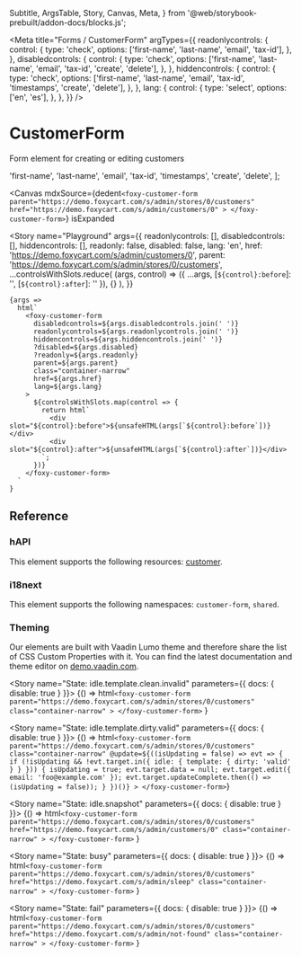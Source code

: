  Subtitle,
  ArgsTable,
  Story,
  Canvas,
  Meta,
} from '@web/storybook-prebuilt/addon-docs/blocks.js';

<Meta
  title="Forms / CustomerForm"
  argTypes={{
    readonlycontrols: {
      control: {
        type: 'check',
        options: ['first-name', 'last-name', 'email', 'tax-id'],
      },
    },
    disabledcontrols: {
      control: {
        type: 'check',
        options: ['first-name', 'last-name', 'email', 'tax-id', 'create', 'delete'],
      },
    },
    hiddencontrols: {
      control: {
        type: 'check',
        options: ['first-name', 'last-name', 'email', 'tax-id', 'timestamps', 'create', 'delete'],
      },
    },
    lang: {
      control: {
        type: 'select',
        options: ['en', 'es'],
      },
    },
  }}
/>

# CustomerForm

<Subtitle>Form element for creating or editing customers</Subtitle>

  'first-name',
  'last-name',
  'email',
  'tax-id',
  'timestamps',
  'create',
  'delete',
];

<Canvas
  mdxSource={dedent`
    <foxy-customer-form
      parent="https://demo.foxycart.com/s/admin/stores/0/customers"
      href="https://demo.foxycart.com/s/admin/customers/0"
    >
    </foxy-customer-form>
  `}
  isExpanded
>
  <Story
    name="Playground"
    args={{
      readonlycontrols: [],
      disabledcontrols: [],
      hiddencontrols: [],
      readonly: false,
      disabled: false,
      lang: 'en',
      href: 'https://demo.foxycart.com/s/admin/customers/0',
      parent: 'https://demo.foxycart.com/s/admin/stores/0/customers',
      ...controlsWithSlots.reduce(
        (args, control) => ({ ...args, [`${control}:before`]: '', [`${control}:after`]: '' }),
        {}
      ),
    }}
  >
    {args =>
      html`
        <foxy-customer-form
          disabledcontrols=${args.disabledcontrols.join(' ')}
          readonlycontrols=${args.readonlycontrols.join(' ')}
          hiddencontrols=${args.hiddencontrols.join(' ')}
          ?disabled=${args.disabled}
          ?readonly=${args.readonly}
          parent=${args.parent}
          class="container-narrow"
          href=${args.href}
          lang=${args.lang}
        >
          ${controlsWithSlots.map(control => {
            return html`
              <div slot="${control}:before">${unsafeHTML(args[`${control}:before`])}</div>
              <div slot="${control}:after">${unsafeHTML(args[`${control}:after`])}</div>
            `;
          })}
        </foxy-customer-form>
      `
    }
  </Story>
</Canvas>

## Reference

<ArgsTable of="foxy-customer-form" />

### hAPI

This element supports the following resources: [customer](https://api.foxycart.com/rels/customer).

### i18next

This element supports the following namespaces: `customer-form`, `shared`.

### Theming

Our elements are built with Vaadin Lumo theme and therefore share the list of CSS Custom Properties with it. You can find the latest documentation and theme editor on [demo.vaadin.com](https://demo.vaadin.com/lumo-editor/).

<Story name="State: idle.template.clean.invalid" parameters={{ docs: { disable: true } }}>
  {() =>
    html`
      <foxy-customer-form
        parent="https://demo.foxycart.com/s/admin/stores/0/customers"
        class="container-narrow"
      >
      </foxy-customer-form>
    `
  }
</Story>

<Story name="State: idle.template.dirty.valid" parameters={{ docs: { disable: true } }}>
  {() => html`
    <foxy-customer-form
      parent="https://demo.foxycart.com/s/admin/stores/0/customers"
      class="container-narrow"
      @update=${((isUpdating = false) => evt => {
        if (!isUpdating && !evt.target.in({ idle: { template: { dirty: 'valid' } } })) {
          isUpdating = true;
          evt.target.data = null;
          evt.target.edit({ email: 'foo@example.com' });
          evt.target.updateComplete.then(() => (isUpdating = false));
        }
      })()}
    >
    </foxy-customer-form>
  `}
</Story>

<Story name="State: idle.snapshot" parameters={{ docs: { disable: true } }}>
  {() =>
    html`
      <foxy-customer-form
        parent="https://demo.foxycart.com/s/admin/stores/0/customers"
        href="https://demo.foxycart.com/s/admin/customers/0"
        class="container-narrow"
      >
      </foxy-customer-form>
    `
  }
</Story>

<Story name="State: busy" parameters={{ docs: { disable: true } }}>
  {() =>
    html`
      <foxy-customer-form
        parent="https://demo.foxycart.com/s/admin/stores/0/customers"
        href="https://demo.foxycart.com/s/admin/sleep"
        class="container-narrow"
      >
      </foxy-customer-form>
    `
  }
</Story>

<Story name="State: fail" parameters={{ docs: { disable: true } }}>
  {() =>
    html`
      <foxy-customer-form
        parent="https://demo.foxycart.com/s/admin/stores/0/customers"
        href="https://demo.foxycart.com/s/admin/not-found"
        class="container-narrow"
      >
      </foxy-customer-form>
    `
  }
</Story>

